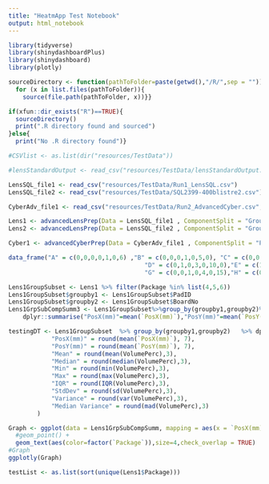 ```yaml
---
title: "HeatmApp Test Notebook"
output: html_notebook
---
```


```r

library(tidyverse)
library(shinydashboardPlus)
library(shinydashboard)
library(plotly)

```

```r

sourceDirectory <- function(pathToFolder=paste(getwd(),"/R/",sep = "")){
  for (x in list.files(pathToFolder)){
    source(file.path(pathToFolder, x))}}

if(xfun::dir_exists("R")==TRUE){
  sourceDirectory()
  print(".R directory found and sourced")
}else{
  print("No .R directory found")}
```

```r

#CSVlist <- as.list(dir("resources/TestData"))

#lensStandardOutput <- read_csv("resources/TestData/lensStandardOutput.csv")

LensSQL_file1 <- read_csv("resources/TestData/Run1_LensSQL.csv")
LensSQL_file2 <- read_csv("resources/TestData/SQL2399-400blistre2.csv")

CyberAdv_file1 <- read_csv("resources/TestData/Run2_AdvancedCyber.csv",col_types = cols(PanelId = col_number()))
```

```r
Lens1 <- advancedLensPrep(Data = LensSQL_file1 , ComponentSplit = "Group")
Lens2 <- advancedLensPrep(Data = LensSQL_file2 , ComponentSplit = "Group")

Cyber1 <- advancedCyberPrep(Data = CyberAdv_file1 , ComponentSplit = "Package")
```

```r
data_frame("A" = c(0,0,0,0,1,0,6) ,"B" = c(0,0,0,1,0,5,0), "C" = c(0,0,1,0,4,0,15),
                                      "D" = c(0,1,0,3,0,10,0),"E" = c(1,0,2,0,6,0,20),"F" = c(0,1,0,3,0,10,0),
                                      "G" = c(0,0,1,0,4,0,15),"H" = c(0,0,0,1,0,5,0), "I" = c(0,0,0,0,1,0,6))
```

```r
Lens1GroupSubset <- Lens1 %>% filter(Package %in% list(4,5,6))
Lens1GroupSubset$groupby1 <- Lens1GroupSubset$PadID
Lens1GroupSubset$groupby2 <- Lens1GroupSubset$BoardNo
Lens1GrpSubCompSumm3 <- Lens1GroupSubset%>%group_by(groupby1,groupby2)%>%
    dplyr::summarise("PosX(mm)"=mean(`PosX(mm)`),"PosY(mm)"=mean(`PosY(mm)`),"Package"=mean(Package),count =n())

testingDT <- Lens1GroupSubset  %>% group_by(groupby1,groupby2)   %>% dplyr::summarise(
            "PosX(mm)" = round(mean(`PosX(mm)`), 7),
            "PosY(mm)" = round(mean(`PosY(mm)`), 7),
            "Mean" = round(mean(VolumePerc),3),
            "Median" = round(median(VolumePerc),3),
            "Min" = round(min(VolumePerc),3),
            "Max" = round(max(VolumePerc),3),
            "IQR" = round(IQR(VolumePerc),3),
            "StdDev" = round(sd(VolumePerc),3),
            "Variance" = round(var(VolumePerc),3),
            "Median Variance" = round(mad(VolumePerc),3)
        )
```

```r
Graph <- ggplot(data = Lens1GrpSubCompSumm, mapping = aes(x = `PosX(mm)`,y = `PosY(mm)`, label = `Location`)) + 
  #geom_point() + 
  geom_text(aes(color=factor(`Package`)),size=4,check_overlap = TRUE)
#Graph
ggplotly(Graph)
```

```r
testList <- as.list(sort(unique(Lens1$Package)))

```

```r

```

```r

```

```r

```

```r

```

```r

```

```r

```